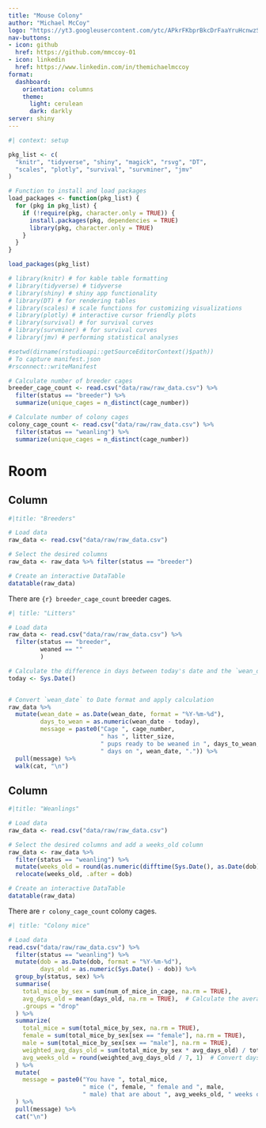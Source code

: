 ```yaml
---
title: "Mouse Colony"
author: "Michael McCoy"
logo: "https://yt3.googleusercontent.com/ytc/APkrFKbprBkcDrFaaYruHcnwzSgxUJV2N0799D788ar6dQ=s900-c-k-c0x00ffffff-no-rj"
nav-buttons:
- icon: github
  href: https://github.com/mmccoy-01
- icon: linkedin
  href: https://www.linkedin.com/in/themichaelmccoy
format: 
  dashboard:
    orientation: columns
    theme:
      light: cerulean
      dark: darkly
server: shiny
---
```


```r
#| context: setup

pkg_list <- c(
  "knitr", "tidyverse", "shiny", "magick", "rsvg", "DT",
  "scales", "plotly", "survival", "survminer", "jmv"
)

# Function to install and load packages
load_packages <- function(pkg_list) {
  for (pkg in pkg_list) {
    if (!require(pkg, character.only = TRUE)) {
      install.packages(pkg, dependencies = TRUE)
      library(pkg, character.only = TRUE)
    }
  }
}

load_packages(pkg_list)

# library(knitr) # for kable table formatting
# library(tidyverse) # tidyverse
# library(shiny) # shiny app functionality
# library(DT) # for rendering tables
# library(scales) # scale functions for customizing visualizations
# library(plotly) # interactive cursor friendly plots
# library(survival) # for survival curves
# library(survminer) # for survival curves
# library(jmv) # performing statistical analyses

#setwd(dirname(rstudioapi::getSourceEditorContext()$path))
# To capture manifest.json
#rsconnect::writeManifest

# Calculate number of breeder cages
breeder_cage_count <- read.csv("data/raw/raw_data.csv") %>%
  filter(status == "breeder") %>% 
  summarize(unique_cages = n_distinct(cage_number))

# Calculate number of colony cages
colony_cage_count <- read.csv("data/raw/raw_data.csv") %>%
  filter(status == "weanling") %>% 
  summarize(unique_cages = n_distinct(cage_number))
```

# Room

## Column

```r
#|title: "Breeders"

# Load data
raw_data <- read.csv("data/raw/raw_data.csv")

# Select the desired columns
raw_data <- raw_data %>% filter(status == "breeder")

# Create an interactive DataTable
datatable(raw_data)
```

There are `{r} breeder_cage_count` breeder cages.

```r
#| title: "Litters"

# Load data
raw_data <- read.csv("data/raw/raw_data.csv") %>%
  filter(status == "breeder",
         weaned == ""
         )

# Calculate the difference in days between today's date and the `wean_date`
today <- Sys.Date()


# Convert `wean_date` to Date format and apply calculation
raw_data %>%
  mutate(wean_date = as.Date(wean_date, format = "%Y-%m-%d"),
         days_to_wean = as.numeric(wean_date - today),
         message = paste0("Cage ", cage_number, 
                          " has ", litter_size, 
                          " pups ready to be weaned in ", days_to_wean, 
                          " days on ", wean_date, ".")) %>%
  pull(message) %>%
  walk(cat, "\n")
```

## Column

```r
#|title: "Weanlings"

# Load data
raw_data <- read.csv("data/raw/raw_data.csv")

# Select the desired columns and add a weeks_old column
raw_data <- raw_data %>%
  filter(status == "weanling") %>%
  mutate(weeks_old = round(as.numeric(difftime(Sys.Date(), as.Date(dob), units = "weeks")), 1)) %>% 
  relocate(weeks_old, .after = dob)

# Create an interactive DataTable
datatable(raw_data)
```

There are `r colony_cage_count` colony cages.

```r
#| title: "Colony mice"

# Load data
read.csv("data/raw/raw_data.csv") %>%
  filter(status == "weanling") %>%
  mutate(dob = as.Date(dob, format = "%Y-%m-%d"),
         days_old = as.numeric(Sys.Date() - dob)) %>%
  group_by(status, sex) %>%
  summarise(
    total_mice_by_sex = sum(num_of_mice_in_cage, na.rm = TRUE), 
    avg_days_old = mean(days_old, na.rm = TRUE),  # Calculate the average days old by sex
    .groups = "drop"
  ) %>%
  summarize(
    total_mice = sum(total_mice_by_sex, na.rm = TRUE),
    female = sum(total_mice_by_sex[sex == "female"], na.rm = TRUE),
    male = sum(total_mice_by_sex[sex == "male"], na.rm = TRUE),
    weighted_avg_days_old = sum(total_mice_by_sex * avg_days_old) / total_mice,  # Weighted average of days old
    avg_weeks_old = round(weighted_avg_days_old / 7, 1)  # Convert days to weeks and round
  ) %>%
  mutate(
    message = paste0("You have ", total_mice, 
                     " mice (", female, " female and ", male, 
                     " male) that are about ", avg_weeks_old, " weeks old.")
  ) %>%
  pull(message) %>%
  cat("\n")
```